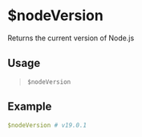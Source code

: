 # $nodeVersion
Returns the current version of Node.js

## Usage
> `$nodeVersion`

## Example
```yaml
$nodeVersion # v19.0.1
```